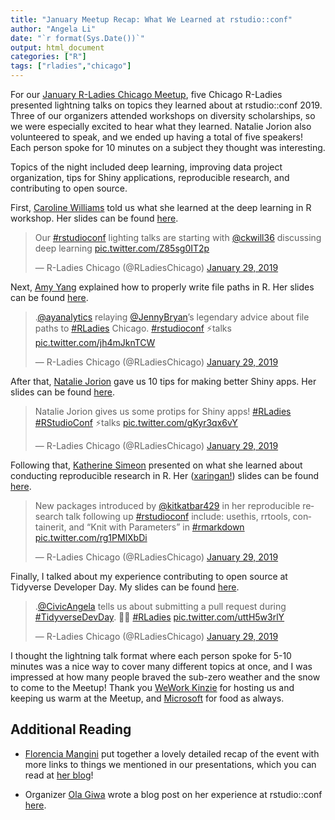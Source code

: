 ```yaml
---
title: "January Meetup Recap: What We Learned at rstudio::conf"
author: "Angela Li"
date: "`r format(Sys.Date())`"
output: html_document
categories: ["R"]
tags: ["rladies","chicago"]
---
```


For our [January R-Ladies Chicago Meetup](https://www.meetup.com/rladies-chicago/events/257346957/), five Chicago R-Ladies presented lightning talks on topics they learned about at rstudio::conf 2019. Three of our organizers attended workshops on diversity scholarships, so we were especially excited to hear what they learned. Natalie Jorion also volunteered to speak, and we ended up having a total of five speakers! Each person spoke for 10 minutes on a subject they thought was interesting. 

Topics of the night included deep learning, improving data project organization, tips for Shiny applications, reproducible research, and contributing to open source. 

First, [Caroline Williams](https://twitter.com/ckwill36) told us what she learned at the deep learning in R workshop. Her slides can be found [here](https://docs.google.com/presentation/d/1HZBv5TmzP6oQkZthnmw3GfK1fN1TYQjM-F11qvoFQgo/edit#slide=id.p).

<blockquote class="twitter-tweet" data-lang="en"><p lang="en" dir="ltr">Our <a href="https://twitter.com/hashtag/rstudioconf?src=hash&amp;ref_src=twsrc%5Etfw">#rstudioconf</a> lighting talks are starting with <a href="https://twitter.com/ckwill36?ref_src=twsrc%5Etfw">@ckwill36</a> discussing deep learning <a href="https://t.co/Z85sg0IT2p">pic.twitter.com/Z85sg0IT2p</a></p>&mdash; R-Ladies Chicago (@RLadiesChicago) <a href="https://twitter.com/RLadiesChicago/status/1090046174252462080?ref_src=twsrc%5Etfw">January 29, 2019</a></blockquote>
<script async src="https://platform.twitter.com/widgets.js" charset="utf-8"></script>

Next, [Amy Yang](https://twitter.com/ayanalytics) explained how to properly write file paths in R. Her slides can be found [here](https://docs.google.com/presentation/d/1c7sNVqVByTia57IhK1Uux6zrVrbpnWJuLT9LAFf2uh4/).

<blockquote class="twitter-tweet" data-lang="en"><p lang="en" dir="ltr">.<a href="https://twitter.com/ayanalytics?ref_src=twsrc%5Etfw">@ayanalytics</a> relaying <a href="https://twitter.com/JennyBryan?ref_src=twsrc%5Etfw">@JennyBryan</a>’s legendary advice about file paths to <a href="https://twitter.com/hashtag/RLadies?src=hash&amp;ref_src=twsrc%5Etfw">#RLadies</a> Chicago. <a href="https://twitter.com/hashtag/rstudioconf?src=hash&amp;ref_src=twsrc%5Etfw">#rstudioconf</a> ⚡️talks <a href="https://t.co/jh4mJknTCW">pic.twitter.com/jh4mJknTCW</a></p>&mdash; R-Ladies Chicago (@RLadiesChicago) <a href="https://twitter.com/RLadiesChicago/status/1090050001148018689?ref_src=twsrc%5Etfw">January 29, 2019</a></blockquote>
<script async src="https://platform.twitter.com/widgets.js" charset="utf-8"></script>

After that, [Natalie Jorion](https://www.linkedin.com/in/njorion/) gave us 10 tips for making better Shiny apps. Her slides can be found [here](https://docs.google.com/presentation/d/1CD0PMnWAcjau7fzIcXDooiIdjpvDQCCqXr0edkySwxk/edit).

<blockquote class="twitter-tweet" data-lang="en"><p lang="en" dir="ltr">Natalie Jorion gives us some protips for Shiny apps! <a href="https://twitter.com/hashtag/RLadies?src=hash&amp;ref_src=twsrc%5Etfw">#RLadies</a> <a href="https://twitter.com/hashtag/RStudioConf?src=hash&amp;ref_src=twsrc%5Etfw">#RStudioConf</a> ⚡️talks <a href="https://t.co/gKyr3qx6vY">pic.twitter.com/gKyr3qx6vY</a></p>&mdash; R-Ladies Chicago (@RLadiesChicago) <a href="https://twitter.com/RLadiesChicago/status/1090052135536992259?ref_src=twsrc%5Etfw">January 29, 2019</a></blockquote>
<script async src="https://platform.twitter.com/widgets.js" charset="utf-8"></script>

Following that, [Katherine Simeon](https://katherinesimeon.github.io/) presented on what she learned about conducting reproducible research in R. Her ([xaringan!](https://bookdown.org/yihui/rmarkdown/xaringan.html)) slides can be found [here](https://katherinesimeon.github.io/20190128-reproducible-research/#1).

<blockquote class="twitter-tweet" data-lang="en"><p lang="en" dir="ltr">New packages introduced by <a href="https://twitter.com/kitkatbar429?ref_src=twsrc%5Etfw">@kitkatbar429</a> in her reproducible research talk following up <a href="https://twitter.com/hashtag/rstudioconf?src=hash&amp;ref_src=twsrc%5Etfw">#rstudioconf</a> include: usethis, rrtools, containerit, and “Knit with Parameters” in <a href="https://twitter.com/hashtag/rmarkdown?src=hash&amp;ref_src=twsrc%5Etfw">#rmarkdown</a> <a href="https://t.co/rg1PMlXbDi">pic.twitter.com/rg1PMlXbDi</a></p>&mdash; R-Ladies Chicago (@RLadiesChicago) <a href="https://twitter.com/RLadiesChicago/status/1090056012718059520?ref_src=twsrc%5Etfw">January 29, 2019</a></blockquote>
<script async src="https://platform.twitter.com/widgets.js" charset="utf-8"></script>

Finally, I talked about my experience contributing to open source at Tidyverse Developer Day. My slides can be found [here](https://docs.google.com/presentation/d/1iodn7rsklI1wryld-NN_Dslr7tHM0xyoMx2C3RRFTJc/).

<blockquote class="twitter-tweet" data-lang="en"><p lang="en" dir="ltr">.<a href="https://twitter.com/CivicAngela?ref_src=twsrc%5Etfw">@CivicAngela</a> tells us about submitting a pull request during <a href="https://twitter.com/hashtag/TidyverseDevDay?src=hash&amp;ref_src=twsrc%5Etfw">#TidyverseDevDay</a>. 💪🏼 <a href="https://twitter.com/hashtag/RLadies?src=hash&amp;ref_src=twsrc%5Etfw">#RLadies</a> <a href="https://t.co/uttH5w3rlY">pic.twitter.com/uttH5w3rlY</a></p>&mdash; R-Ladies Chicago (@RLadiesChicago) <a href="https://twitter.com/RLadiesChicago/status/1090058635508633602?ref_src=twsrc%5Etfw">January 29, 2019</a></blockquote>
<script async src="https://platform.twitter.com/widgets.js" charset="utf-8"></script>

I thought the lightning talk format where each person spoke for 5-10 minutes was a nice way to cover many different topics at once, and I was impressed at how many people braved the sub-zero weather and the snow to come to the Meetup! Thank you [WeWork Kinzie](https://www.wework.com/buildings/20-w-kinzie-st--chicago--IL) for hosting us and keeping us warm at the Meetup, and [Microsoft](https://developer.microsoft.com/en-us/advocates/index.html) for food as always.

## Additional Reading

- [Florencia Mangini](https://twitter.com/manginiflor) put together a lovely detailed recap of the event with more links to things we mentioned in our presentations, which you can read at [her blog](http://www.thinkingondata.com/r-ladies-chicago-what-we-learned-at-rstudioconf-2019-lightning-talks/)!  
    
- Organizer [Ola Giwa](http://amazingspecialist.coolcatscoding.com/) wrote a blog post on her experience at rstudio::conf [here](https://medium.com/@zaynaibg/rstudio-conf-8768c9b07345).  
  
